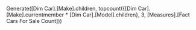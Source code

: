 Generate([Dim Car].[Make].children, 
			topcount({[Dim Car].[Make].currentmember * 
			[Dim Car].[Model].children}, 3, [Measures].[Fact Cars For Sale Count]))


